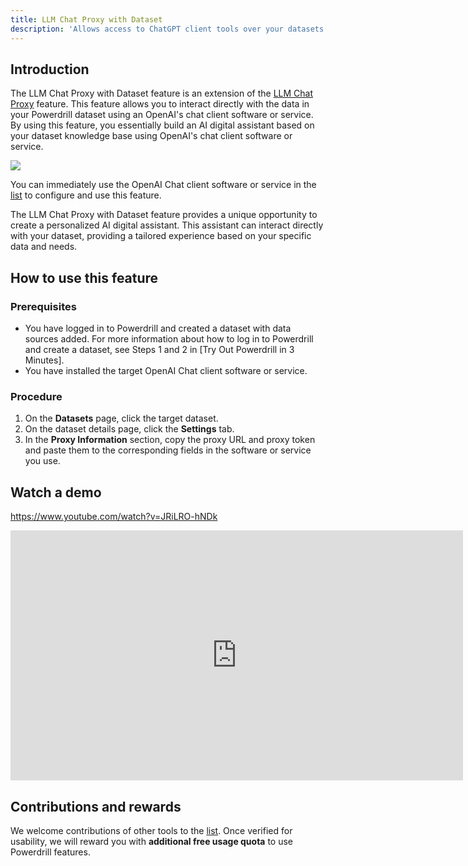 ```yaml
---
title: LLM Chat Proxy with Dataset
description: 'Allows access to ChatGPT client tools over your datasets without an OpenAI account'
---
```


## Introduction

The LLM Chat Proxy with Dataset feature is an extension of the [LLM Chat Proxy](/features/proxy) feature. This feature allows you to interact directly with the data in your Powerdrill dataset using an OpenAI's chat client software or service. By using this feature, you essentially build an AI digital assistant based on your dataset knowledge base using OpenAI's chat client software or service.

<Frame>
  <img src="/images/dataset_proxy.drawio.png" style={{ borderRadius: '0.5rem' }} />
</Frame>

You can immediately use the OpenAI Chat client software or service in the [list](/features/proxy#contributions-and-rewards) to configure and use this feature.

The LLM Chat Proxy with Dataset feature provides a unique opportunity to create a personalized AI digital assistant. This assistant can interact directly with your dataset, providing a tailored experience based on your specific data and needs.

## How to use this feature

### Prerequisites

- You have logged in to Powerdrill and created a dataset with data sources added. 
    For more information about how to log in to Powerdrill and create a dataset, see Steps 1 and 2 in [Try Out Powerdrill in 3 Minutes].
- You have installed the target OpenAI Chat client software or service. 

### Procedure

1. On the **Datasets** page, click the target dataset.
2. On the dataset details page, click the **Settings** tab.
3. In the **Proxy Information** section, copy the proxy URL and proxy token and paste them to the corresponding fields in the software or service you use.

## Watch a demo

https://www.youtube.com/watch?v=JRiLRO-hNDk

<iframe width="724" height="400" src="https://www.youtube.com/embed/JRiLRO-hNDk" title="Chat with your data using free client - https://powerdrill.ai" frameborder="0" allow="accelerometer; autoplay; clipboard-write; encrypted-media; gyroscope; picture-in-picture; web-share" allowfullscreen></iframe>

## Contributions and rewards

We welcome contributions of other tools to the [list](/features/proxy#contributions-and-rewards). Once verified for usability, we will reward you with **additional free usage quota** to use Powerdrill features.
